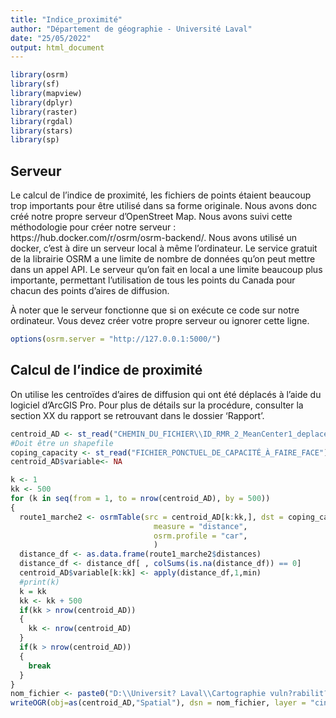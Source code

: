 ```yaml
---
title: "Indice_proximité"
author: "Département de géographie - Université Laval"
date: "25/05/2022"
output: html_document
---
```


```r
library(osrm)
library(sf)
library(mapview)
library(dplyr)
library(raster)
library(rgdal)
library(stars)
library(sp)
```

## Serveur
Le calcul de l'indice de proximité, les fichiers de points étaient beaucoup trop importants pour être utilisé dans sa forme originale. Nous avons donc créé notre propre serveur d'OpenStreet Map. Nous avons suivi cette méthodologie pour créer notre serveur : https://hub.docker.com/r/osrm/osrm-backend/. Nous avons utilisé un docker, c'est à dire un serveur local à même l'ordinateur. Le service gratuit de la librairie OSRM a une limite de nombre de données qu'on peut mettre dans un appel API. Le serveur qu'on fait en local a une limite beaucoup plus importante, permettant l'utilisation de tous les points du Canada pour chacun des points d'aires de diffusion.

À noter que le serveur fonctionne que si on exécute ce code sur notre ordinateur. Vous devez créer votre propre serveur ou ignorer cette ligne.
```r
options(osrm.server = "http://127.0.0.1:5000/")
```

## Calcul de l'indice de proximité
On utilise les centroïdes d’aires de diffusion qui ont été déplacés à l'aide du logiciel d'ArcGIS Pro. Pour plus de détails sur la procédure, consulter la section XX du rapport se retrouvant dans le dossier 'Rapport'.

```r
centroid_AD <- st_read("CHEMIN_DU_FICHIER\\ID_RMR_2_MeanCenter1_deplacer.shp")
#Doit être un shapefile
coping_capacity <- st_read("FICHIER_PONCTUEL_DE_CAPACITÉ_À_FAIRE_FACE")
centroid_AD$variable<- NA

k <- 1
kk <- 500
for (k in seq(from = 1, to = nrow(centroid_AD), by = 500))
{
  route1_marche2 <- osrmTable(src = centroid_AD[k:kk,], dst = coping_capacity,
                                measure = "distance",
                                osrm.profile = "car",
                                )
  distance_df <- as.data.frame(route1_marche2$distances)
  distance_df <- distance_df[ , colSums(is.na(distance_df)) == 0]
  centroid_AD$variable[k:kk] <- apply(distance_df,1,min)
  #print(k)
  k = kk
  kk <- kk + 500
  if(kk > nrow(centroid_AD))
  {
    kk <- nrow(centroid_AD)
  }
  if(k > nrow(centroid_AD))
  {
    break
  }
}
nom_fichier <- paste0("D:\\Universit? Laval\\Cartographie vuln?rabilit? vagues de chaleur accamblante - Documents\\General\\Data\\Capacite\\CANADA\\cultural_art_facilities\\ODCAF_V1.0\\ODCAF_V1.0\\Indice_proximite_par_AD_et_RMR\\cinema_v2")
writeOGR(obj=as(centroid_AD,"Spatial"), dsn = nom_fichier, layer = "cinema_v2",  driver = "ESRI Shapefile", overwrite_layer = TRUE)
```